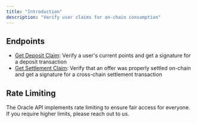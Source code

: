 ```yaml
---
title: "Introduction"
description: "Verify user claims for on-chain consumption"
---
```


## Endpoints

- [Get Deposit Claim](/api-reference/claims/get-deposit-claim): Verify a user's current points and
  get a signature for a deposit transaction
- [Get Settlement Claim](/api-reference/claims/get-settlement-claim): Verify that an offer was
  properly settled on-chain and get a signature for a cross-chain settlement transaction

## Rate Limiting

The Oracle API implements rate limiting to ensure fair access for everyone. If you require higher
limits, please reach out to us.
